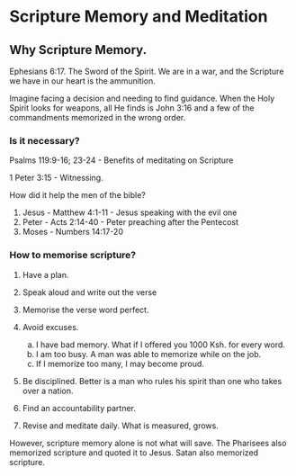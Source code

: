 # Scripture Memory and Meditation

## Why Scripture Memory.

Ephesians 6:17. The Sword of the Spirit. We are in a war, and the Scripture we have in our heart is the ammunition.

Imagine facing a decision and needing to find guidance. When the Holy Spirit looks for weapons, all He finds is John 3:16 and a few of the commandments memorized in the wrong order.

### Is it necessary?

Psalms 119:9-16; 23-24 - Benefits of meditating on Scripture

1 Peter 3:15 - Witnessing.

How did it help the men of the bible?

1. Jesus - Matthew 4:1-11 - Jesus speaking with the evil one  
2. Peter - Acts 2:14-40 - Peter preaching after the Pentecost  
3. Moses - Numbers 14:17-20  

### How to memorise scripture?

1. Have a plan.  
2. Speak aloud and write out the verse  
3. Memorise the verse word perfect.  
4. Avoid excuses.  

   a. I have bad memory. What if I offered you 1000 Ksh. for every word.  
   b. I am too busy. A man was able to memorize while on the job.  
   c. If I memorize too many, I may become proud.  

5. Be disciplined. Better is a man who rules his spirit than one who takes over a nation.
6. Find an accountability partner.
7. Revise and meditate daily. What is measured, grows.

However, scripture memory alone is not what will save. The Pharisees also
memorized scripture and quoted it to Jesus. Satan also memorized scripture. 